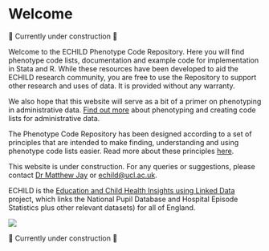 # Welcome {.unnumbered}

🚧 Currently under construction 🚧

Welcome to the ECHILD Phenotype Code Repository. Here you will find phenotype code lists, documentation and example code for implementation in Stata and R. While these resources have been developed to aid the ECHILD research community, you are free to use the Repository to support other research and uses of data. It is provided without any warranty.

We also hope that this website will serve as a bit of a primer on phenotyping in administrative data. [Find out more](primer.qmd) about phenotyping and creating code lists for administrative data.

The Phenotype Code Repository has been designed according to a set of principles that are intended to make finding, understanding and using phenotype code lists easier. Read more about these principles [here](principles.qmd).

This website is under construction. For any queries or suggestions, please contact
[Dr Matthew Jay](mailto:matthew.jay@ucl.ac.uk) or <echild@ucl.ac.uk>.

ECHILD is the [Education and Child Health Insights using Linked Data](https://www.echild.ac.uk) project, which links the National Pupil Database and Hospital Episode Statistics plus other relevant datasets) for all of England.

![](static/echild-intro.png){fig-alt="The ECHILD logo."}


🚧 Currently under construction 🚧
